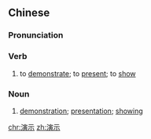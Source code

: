 ==Chinese==
{{zh-forms}}

===Pronunciation===
{{zh-pron
|m=yǎnshì
|c=jin2 si6
|mn=ián-sī
|cat=v,n
}}

===Verb===
{{zh-verb}}

# to [[demonstrate]]; to [[present]]; to [[show]]

===Noun===
{{zh-noun}}

# [[demonstration]]; [[presentation]]; [[showing]]

[[chr:演示]]
[[zh:演示]]